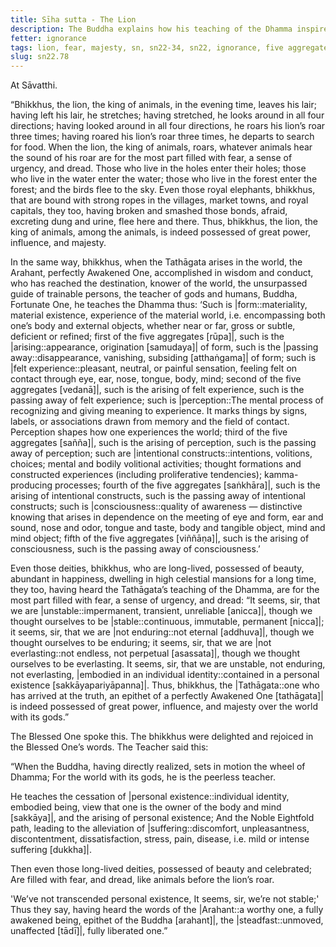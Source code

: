 ```yaml
---
title: Sīha sutta - The Lion
description: The Buddha explains how his teaching of the Dhamma inspires fear and dread in the deities, just as the lion’s roar inspires fear in the animals.
fetter: ignorance
tags: lion, fear, majesty, sn, sn22-34, sn22, ignorance, five aggregates, form, feeling, perception, formations, consciousness
slug: sn22.78
---
```


At Sāvatthi.

“Bhikkhus, the lion, the king of animals, in the evening time, leaves his lair; having left his lair, he stretches; having stretched, he looks around in all four directions; having looked around in all four directions, he roars his lion’s roar three times; having roared his lion’s roar three times, he departs to search for food. When the lion, the king of animals, roars, whatever animals hear the sound of his roar are for the most part filled with fear, a sense of urgency, and dread. Those who live in the holes enter their holes; those who live in the water enter the water; those who live in the forest enter the forest; and the birds flee to the sky. Even those royal elephants, bhikkhus, that are bound with strong ropes in the villages, market towns, and royal capitals, they too, having broken and smashed those bonds, afraid, excreting dung and urine, flee here and there. Thus, bhikkhus, the lion, the king of animals, among the animals, is indeed possessed of great power, influence, and majesty.

In the same way, bhikkhus, when the Tathāgata arises in the world, the Arahant, perfectly Awakened One, accomplished in wisdom and conduct, who has reached the destination, knower of the world, the unsurpassed guide of trainable persons, the teacher of gods and humans, Buddha, Fortunate One, he teaches the Dhamma thus: ‘Such is |form::materiality, material existence, experience of the material world, i.e. encompassing both one’s body and external objects, whether near or far, gross or subtle, deficient or refined; first of the five aggregates [rūpa]|, such is the |arising::appearance, origination [samudaya]| of form, such is the |passing away::disappearance, vanishing, subsiding [atthaṅgama]| of form; such is |felt experience::pleasant, neutral, or painful sensation, feeling felt on contact through eye, ear, nose, tongue, body, mind; second of the five aggregates [vedanā]|, such is the arising of felt experience, such is the passing away of felt experience; such is |perception::The mental process of recognizing and giving meaning to experience. It marks things by signs, labels, or associations drawn from memory and the field of contact. Perception shapes how one experiences the world; third of the five aggregates [sañña]|, such is the arising of perception, such is the passing away of perception; such are |intentional constructs::intentions, volitions, choices; mental and bodily volitional activities; thought formations and constructed experiences (including proliferative tendencies); kamma-producing processes; fourth of the five aggregates [saṅkhāra]|, such is the arising of intentional constructs, such is the passing away of intentional constructs; such is |consciousness::quality of awareness — distinctive knowing that arises in dependence on the meeting of eye and form, ear and sound, nose and odor, tongue and taste, body and tangible object, mind and mind object; fifth of the five aggregates [viññāṇa]|, such is the arising of consciousness, such is the passing away of consciousness.’

Even those deities, bhikkhus, who are long-lived, possessed of beauty, abundant in happiness, dwelling in high celestial mansions for a long time, they too, having heard the Tathāgata’s teaching of the Dhamma, are for the most part filled with fear, a sense of urgency, and dread: “It seems, sir, that we are |unstable::impermanent, transient, unreliable [anicca]|, though we thought ourselves to be |stable::continuous, immutable, permanent [nicca]|; it seems, sir, that we are |not enduring::not eternal [addhuva]|, though we thought ourselves to be enduring; it seems, sir, that we are |not everlasting::not endless, not perpetual [asassata]|, though we thought ourselves to be everlasting. It seems, sir, that we are unstable, not enduring, not everlasting, |embodied in an individual identity::contained in a personal existence [sakkāyapariyāpanna]|. Thus, bhikkhus, the |Tathāgata::one who has arrived at the truth, an epithet of a perfectly Awakened One [tathāgata]| is indeed possessed of great power, influence, and majesty over the world with its gods.”

The Blessed One spoke this. The bhikkhus were delighted and rejoiced in the Blessed One’s words. The Teacher said this:

“When the Buddha, having directly realized,
sets in motion the wheel of Dhamma;
For the world with its gods,
he is the peerless teacher.

He teaches the cessation of |personal existence::individual identity, embodied being, view that one is the owner of the body and mind [sakkāya]|,
and the arising of personal existence;
And the Noble Eightfold path,
leading to the alleviation of |suffering::discomfort, unpleasantness, discontentment, dissatisfaction, stress, pain, disease, i.e. mild or intense suffering [dukkha]|.

Then even those long-lived deities,
possessed of beauty and celebrated;
Are filled with fear, and dread,
like animals before the lion’s roar.

'We’ve not transcended personal existence,
It seems, sir, we’re not stable;'
Thus they say, having heard the words of the |Arahant::a worthy one, a fully awakened being, epithet of the Buddha [arahant]|,
the |steadfast::unmoved, unaffected [tādī]|, fully liberated one.”